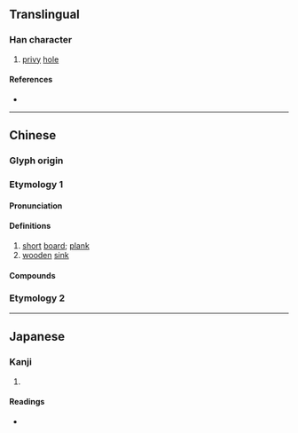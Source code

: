 {{character info}}
==Translingual==

===Han character===
{{Han char|rn=91|rad=片|as=09|sn=13|four=28221|canj=LLOMN,LNOMN|ids=⿰片俞}}

# [[privy]] [[hole]]

====References====
* {{Han ref|kx=0693.450|dkj=19868|dj=1107.100|hdz=32018.060|uh=724F|ud=29263|bh=DEA4|bd=56996}}

----

==Chinese==
{{zh-forms}}

===Glyph origin===
{{Han etym}}

===Etymology 1===
====Pronunciation====
{{zh-pron
|m=yú,tóu,zhù
|c=jyu4
|mc=y
|oc=y
|cat=n
}}

====Definitions====
{{zh-hanzi}}

# [[short]] [[board]]; [[plank]]
# [[wooden]] [[sink]]

====Compounds====
{{zh-der|廁牏}}

===Etymology 2===
{{zh-see|窬|a}}

----

==Japanese==

===Kanji===
{{ja-kanji|grade=|rs=片09}}

# {{rfdef|ja|sort=片09}}

====Readings====
* {{ja-readings|on=[[ちゅ]] (chu), [[じゅ]] (ju), [[ゆ]] (yu), [[しゅ]] (shu)|kun=}}